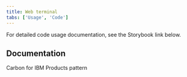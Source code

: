 ```yaml
---
title: Web terminal
tabs: ['Usage', 'Code']
---
```


<PageDescription>

For detailed code usage documentation, see the Storybook link below.

</PageDescription>

## Documentation
Carbon for IBM Products pattern

<Row className="resource-card-group">
    <Column colLg={4} colMd={4} noGutterSm>
        <ResourceCard
        subTitle="Web terminal - Storybook"
        href="https://carbon-for-ibm-products.netlify.app/?path=/story/ibm-products-patterns-web-terminal-webterminal-canary--default"
        target="_blank"
        aspectRatio="2:1"
        actionIcon="arrowRight"
        />
    </Column>
</Row>